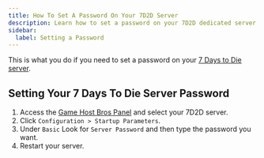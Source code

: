 ```yaml
---
title: How To Set A Password On Your 7D2D Server
description: Learn how to set a password on your 7D2D dedicated server.
sidebar:
  label: Setting a Password
---
```


This is what you do if you need to set a password on your [7 Days to Die server](https://www.gamehostbros.com/7-days-to-die-server-hosting/).

## Setting Your 7 Days To Die Server Password

<Steps>

1. Access the [Game Host Bros Panel](https://panel.gamehostbros.com/) and select your 7D2D server.
2. Click `Configuration > Startup Parameters`.
3. Under `Basic` Look for `Server Password` and then type the password you want.
4. Restart your server.
</Steps>
